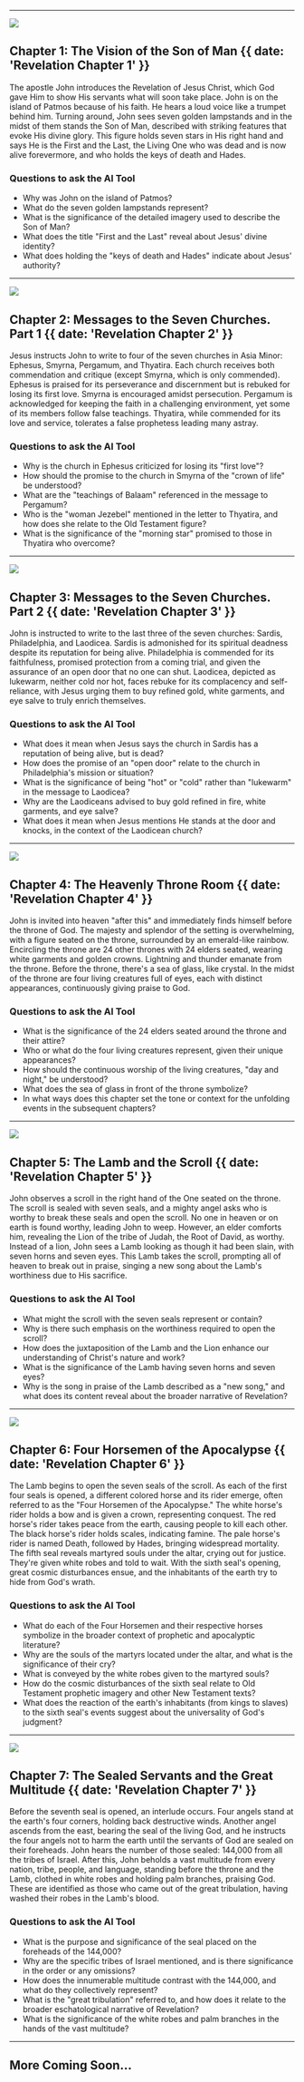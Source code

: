 

---

![](@/images/jesusrev.png)

## Chapter 1: The Vision of the Son of Man {{ date: 'Revelation Chapter 1' }}

The apostle John introduces the Revelation of Jesus Christ, which God gave Him to show His servants what will soon take place. John is on the island of Patmos because of his faith. He hears a loud voice like a trumpet behind him. Turning around, John sees seven golden lampstands and in the midst of them stands the Son of Man, described with striking features that evoke His divine glory. This figure holds seven stars in His right hand and says He is the First and the Last, the Living One who was dead and is now alive forevermore, and who holds the keys of death and Hades.


### <SparkleIcon /> Questions to ask the AI Tool

- Why was John on the island of Patmos?
- What do the seven golden lampstands represent?
- What is the significance of the detailed imagery used to describe the Son of Man?
- What does the title "First and the Last" reveal about Jesus' divine identity?
- What does holding the "keys of death and Hades" indicate about Jesus' authority?

---

![](@/images/churchrev.png)

## Chapter 2: Messages to the Seven Churches. Part 1 {{ date: 'Revelation Chapter 2' }}

Jesus instructs John to write to four of the seven churches in Asia Minor: Ephesus, Smyrna, Pergamum, and Thyatira. Each church receives both commendation and critique (except Smyrna, which is only commended). Ephesus is praised for its perseverance and discernment but is rebuked for losing its first love. Smyrna is encouraged amidst persecution. Pergamum is acknowledged for keeping the faith in a challenging environment, yet some of its members follow false teachings. Thyatira, while commended for its love and service, tolerates a false prophetess leading many astray.

### <SparkleIcon /> Questions to ask the AI Tool

- Why is the church in Ephesus criticized for losing its "first love"?
- How should the promise to the church in Smyrna of the "crown of life" be understood?
- What are the "teachings of Balaam" referenced in the message to Pergamum?
- Who is the "woman Jezebel" mentioned in the letter to Thyatira, and how does she relate to the Old Testament figure?
- What is the significance of the "morning star" promised to those in Thyatira who overcome?

---

![](@/images/angelrev.png)

## Chapter 3: Messages to the Seven Churches. Part 2 {{ date: 'Revelation Chapter 3' }}

John is instructed to write to the last three of the seven churches: Sardis, Philadelphia, and Laodicea. Sardis is admonished for its spiritual deadness despite its reputation for being alive. Philadelphia is commended for its faithfulness, promised protection from a coming trial, and given the assurance of an open door that no one can shut. Laodicea, depicted as lukewarm, neither cold nor hot, faces rebuke for its complacency and self-reliance, with Jesus urging them to buy refined gold, white garments, and eye salve to truly enrich themselves.

### <SparkleIcon /> Questions to ask the AI Tool

- What does it mean when Jesus says the church in Sardis has a reputation of being alive, but is dead?
- How does the promise of an "open door" relate to the church in Philadelphia's mission or situation?
- What is the significance of being "hot" or "cold" rather than "lukewarm" in the message to Laodicea?
- Why are the Laodiceans advised to buy gold refined in fire, white garments, and eye salve?
- What does it mean when Jesus mentions He stands at the door and knocks, in the context of the Laodicean church?

---

![](@/images/elderstwentyfour.png)

## Chapter 4: The Heavenly Throne Room {{  date: 'Revelation Chapter 4' }}

John is invited into heaven "after this" and immediately finds himself before the throne of God. The majesty and splendor of the setting is overwhelming, with a figure seated on the throne, surrounded by an emerald-like rainbow. Encircling the throne are 24 other thrones with 24 elders seated, wearing white garments and golden crowns. Lightning and thunder emanate from the throne. Before the throne, there's a sea of glass, like crystal. In the midst of the throne are four living creatures full of eyes, each with distinct appearances, continuously giving praise to God.

### <SparkleIcon /> Questions to ask the AI Tool

- What is the significance of the 24 elders seated around the throne and their attire?
- Who or what do the four living creatures represent, given their unique appearances?
- How should the continuous worship of the living creatures, "day and night," be understood?
- What does the sea of glass in front of the throne symbolize?
- In what ways does this chapter set the tone or context for the unfolding events in the subsequent chapters?

---

![](@/images/lambrev.png)

## Chapter 5: The Lamb and the Scroll {{  date: 'Revelation Chapter 5' }}

John observes a scroll in the right hand of the One seated on the throne. The scroll is sealed with seven seals, and a mighty angel asks who is worthy to break these seals and open the scroll. No one in heaven or on earth is found worthy, leading John to weep. However, an elder comforts him, revealing the Lion of the tribe of Judah, the Root of David, as worthy. Instead of a lion, John sees a Lamb looking as though it had been slain, with seven horns and seven eyes. This Lamb takes the scroll, prompting all of heaven to break out in praise, singing a new song about the Lamb's worthiness due to His sacrifice.

### <SparkleIcon /> Questions to ask the AI Tool

- What might the scroll with the seven seals represent or contain?
- Why is there such emphasis on the worthiness required to open the scroll?
- How does the juxtaposition of the Lamb and the Lion enhance our understanding of Christ's nature and work?
- What is the significance of the Lamb having seven horns and seven eyes?
- Why is the song in praise of the Lamb described as a "new song," and what does its content reveal about the broader narrative of Revelation?

---

![](@/images/fourhorsemen.png)

## Chapter 6: Four Horsemen of the Apocalypse {{  date: 'Revelation Chapter 6' }}

The Lamb begins to open the seven seals of the scroll. As each of the first four seals is opened, a different colored horse and its rider emerge, often referred to as the "Four Horsemen of the Apocalypse." The white horse's rider holds a bow and is given a crown, representing conquest. The red horse's rider takes peace from the earth, causing people to kill each other. The black horse's rider holds scales, indicating famine. The pale horse's rider is named Death, followed by Hades, bringing widespread mortality. The fifth seal reveals martyred souls under the altar, crying out for justice. They're given white robes and told to wait. With the sixth seal's opening, great cosmic disturbances ensue, and the inhabitants of the earth try to hide from God's wrath.

### <SparkleIcon /> Questions to ask the AI Tool

- What do each of the Four Horsemen and their respective horses symbolize in the broader context of prophetic and apocalyptic literature?
- Why are the souls of the martyrs located under the altar, and what is the significance of their cry?
- What is conveyed by the white robes given to the martyred souls?
- How do the cosmic disturbances of the sixth seal relate to Old Testament prophetic imagery and other New Testament texts?
- What does the reaction of the earth's inhabitants (from kings to slaves) to the sixth seal's events suggest about the universality of God's judgment?

---

![](@/images/worshiprev.png)

## Chapter 7: The Sealed Servants and the Great Multitude {{  date: 'Revelation Chapter 7' }}

Before the seventh seal is opened, an interlude occurs. Four angels stand at the earth's four corners, holding back destructive winds. Another angel ascends from the east, bearing the seal of the living God, and he instructs the four angels not to harm the earth until the servants of God are sealed on their foreheads. John hears the number of those sealed: 144,000 from all the tribes of Israel. After this, John beholds a vast multitude from every nation, tribe, people, and language, standing before the throne and the Lamb, clothed in white robes and holding palm branches, praising God. These are identified as those who came out of the great tribulation, having washed their robes in the Lamb's blood.

### <SparkleIcon /> Questions to ask the AI Tool

- What is the purpose and significance of the seal placed on the foreheads of the 144,000?
- Why are the specific tribes of Israel mentioned, and is there significance in the order or any omissions?
- How does the innumerable multitude contrast with the 144,000, and what do they collectively represent?
- What is the "great tribulation" referred to, and how does it relate to the broader eschatological narrative of Revelation?
- What is the significance of the white robes and palm branches in the hands of the vast multitude?

---

## More Coming Soon...